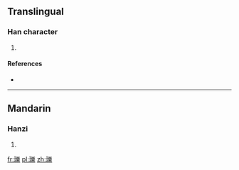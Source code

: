 ==Translingual==

===Han character===
{{Han char|rn=96|rad=玉|as=15|sn=19|four=12194|canj=MGVID}}

# {{defn|Han|sort=玉15}}

====References====
* {{Han ref|kx=0744.290|dkj=21321|dj=1153.120|hdz=21145.060|uh=74C5|ud=29893|bh=F274|bd=62068}}

----

==Mandarin==

===Hanzi===
{{cmn-hanzi|pin=[[lì]] ([[li4]])|wg=li<sup>4</sup>}}

# {{defn|lang=cmn|sort=玉15}}

[[fr:瓅]]
[[pl:瓅]]
[[zh:瓅]]
